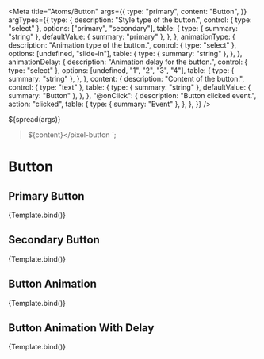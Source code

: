 
<Meta
  title="Atoms/Button"
  args={{
    type: "primary",
    content: "Button",
  }}
  argTypes={{
    type: {
      description: "Style type of the button.",
      control: { type: "select" },
      options: ["primary", "secondary"],
      table: {
        type: { summary: "string" },
        defaultValue: { summary: "primary" },
      },
    },
    animationType: {
      description: "Animation type of the button.",
      control: { type: "select" },
      options: [undefined, "slide-in"],
      table: {
        type: { summary: "string" },
      },
    },
    animationDelay: {
      description: "Animation delay for the button.",
      control: { type: "select" },
      options: [undefined, "1", "2", "3", "4"],
      table: {
        type: { summary: "string" },
      },
    },
    content: {
      description: "Content of the button.",
      control: { type: "text" },
      table: {
        type: { summary: "string" },
        defaultValue: { summary: "Button" },
      },
    },
    "@onClick": {
      description: "Button clicked event.",
      action: "clicked",
      table: {
        type: { summary: "Event" },
      },
    },
  }}
/>

  ${spread(args)}
  >${content}</pixel-button
>`;

# Button

## Primary Button

<Canvas>
  <Story name="Primary" args={{ content: "Primary Button" }}>
    {Template.bind()}
  </Story>
</Canvas>

<ArgsTable story="Primary" />

## Secondary Button

<Canvas>
  <Story
    name="Secondary"
    args={{ type: "secondary", content: "Secondary Button" }}
  >
    {Template.bind()}
  </Story>
</Canvas>

## Button Animation

<Canvas>
  <Story
    name="Animation"
    args={{ content: "Button Animation", animationType: "slide-in" }}
  >
    {Template.bind()}
  </Story>
</Canvas>

## Button Animation With Delay

<Canvas>
  <Story
    name="Animation With Delay"
    args={{
      content: "Button Animation With Delay",
      animationType: "slide-in",
      animationDelay: "4",
    }}
  >
    {Template.bind()}
  </Story>
</Canvas>

